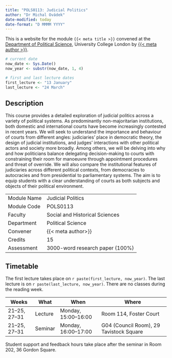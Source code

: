 ```yaml
---
title: "POLS0113: Judicial Politics"
author: "Dr Michal Ovádek"
date-modified: today
date-format: "D MMMM YYYY"
---
```


This is a website for the module `{{< meta title >}}` convened at the [Department of Political Science](https://www.ucl.ac.uk/political-science/), University College London by [{{< meta author >}}](https://michalovadek.github.io/).

```r
# current date
now_date <- Sys.Date()
now_year <- substr(now_date, 1, 4)

# first and last lecture dates
first_lecture <- "13 January"
last_lecture <- "24 March"
```

## Description

This course provides a detailed exploration of judicial politics across a variety of political systems. As predominantly non-majoritarian institutions, both domestic and international courts have become increasingly contested in recent years. We will seek to understand the importance and behaviour of courts from different angles: judiciaries’ place in democratic theory, the design of judicial institutions, and judges’ interactions with other political actors and society more broadly. Among others, we will be delving into why and how politicians balance delegating decision-making to courts with constraining their room for manoeuvre through appointment procedures and threat of override. We will also compare the institutional features of judiciaries across different political contexts, from democracies to autocracies and from presidential to parliamentary systems. The aim is to equip students with a clear understanding of courts as both subjects and objects of their political environment.

|             |                                 |
|-------------|---------------------------------|
| Module Name | Judicial Politics               |
| Module Code | POLS0113                        |
| Faculty     | Social and Historical Sciences  |
| Department  | Political Science               |
| Convener    | {{< meta author>}}              |
| Credits     | 15                              |
| Assessment  | 3000-word research paper (100%) |

## Timetable

The first lecture takes place on `r paste(first_lecture, now_year)`. The last lecture is on `r paste(last_lecture, now_year)`. There are no classes during the reading week.

| Weeks | What | When | Where |
|-------------|---------|-------------------|--------------------------------|
| 21--25, 27--31 | Lecture | Monday, 15:00--16:00 | Room 114, Foster Court |
| 21--25, 27--31 | Seminar | Monday, 16:00--17:00 | G04 (Council Room), 29 Tavistock Square |

Student support and feedback hours take place after the seminar in Room 202, 36 Gordon Square.
